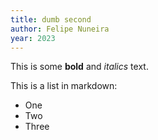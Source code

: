 ```yaml
---
title: dumb second 
author: Felipe Nuneira
year: 2023
---
```

 
This is some **bold** and _italics_ text.  
 
This is a list in markdown:  
 
- One  
- Two  
- Three
 
